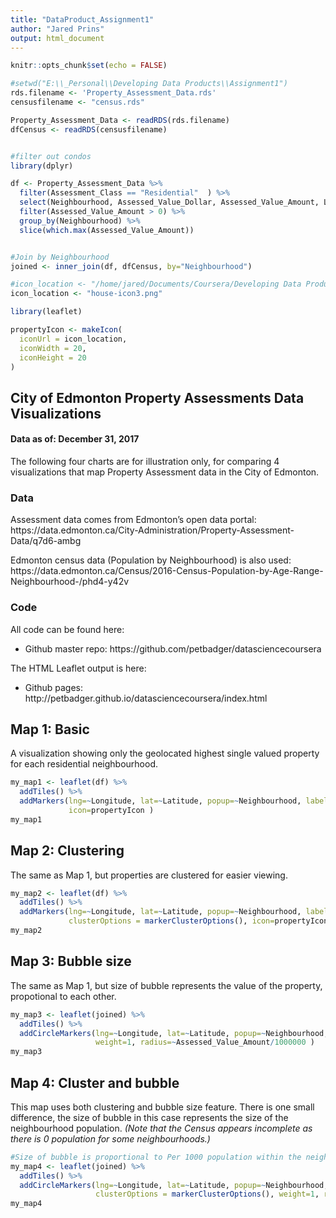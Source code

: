 ```yaml
---
title: "DataProduct_Assignment1"
author: "Jared Prins"
output: html_document
---
```


```r
knitr::opts_chunk$set(echo = FALSE)

#setwd("E:\\_Personal\\Developing Data Products\\Assignment1")
rds.filename <- 'Property_Assessment_Data.rds'
censusfilename <- "census.rds"

Property_Assessment_Data <- readRDS(rds.filename)
dfCensus <- readRDS(censusfilename)


#filter out condos
library(dplyr)

df <- Property_Assessment_Data %>%
  filter(Assessment_Class == "Residential"  ) %>% 
  select(Neighbourhood, Assessed_Value_Dollar, Assessed_Value_Amount, Latitude, Longitude) %>%
  filter(Assessed_Value_Amount > 0) %>%
  group_by(Neighbourhood) %>%
  slice(which.max(Assessed_Value_Amount))


#Join by Neighbourhood
joined <- inner_join(df, dfCensus, by="Neighbourhood")

#icon_location <- "/home/jared/Documents/Coursera/Developing Data Products/Assignment1/house-icon3.png"
icon_location <- "house-icon3.png"

library(leaflet)

propertyIcon <- makeIcon(
  iconUrl = icon_location,
  iconWidth = 20,
  iconHeight = 20
)
```

## City of Edmonton Property Assessments Data Visualizations
#### Data as of: December 31, 2017

The following four charts are for illustration only, for comparing 4 visualizations that map Property Assessment data in the City of Edmonton.

### Data

Assessment data comes from Edmonton's open data portal:
https://data.edmonton.ca/City-Administration/Property-Assessment-Data/q7d6-ambg

Edmonton census data (Population by Neighbourhood) is also used:
https://data.edmonton.ca/Census/2016-Census-Population-by-Age-Range-Neighbourhood-/phd4-y42v


### Code
All code can be found here: 

* Github master repo: https://github.com/petbadger/datasciencecoursera

The HTML Leaflet output is here:

* Github pages: http://petbadger.github.io/datasciencecoursera/index.html


## Map 1: Basic

A visualization showing only the geolocated highest single valued property for each residential neighbourhood.


```r
my_map1 <- leaflet(df) %>%
  addTiles() %>%
  addMarkers(lng=~Longitude, lat=~Latitude, popup=~Neighbourhood, label=~Assessed_Value_Dollar,
             icon=propertyIcon )
my_map1
```



## Map 2: Clustering

The same as Map 1, but properties are clustered for easier viewing. 

```r
my_map2 <- leaflet(df) %>%
  addTiles() %>%
  addMarkers(lng=~Longitude, lat=~Latitude, popup=~Neighbourhood, label=~Assessed_Value_Dollar,
             clusterOptions = markerClusterOptions(), icon=propertyIcon )
my_map2
```


## Map 3: Bubble size

The same as Map 1, but size of bubble represents the value of the property, propotional to each other.

```r
my_map3 <- leaflet(joined) %>%
  addTiles() %>%
  addCircleMarkers(lng=~Longitude, lat=~Latitude, popup=~Neighbourhood, label=~Assessed_Value_Dollar,
                   weight=1, radius=~Assessed_Value_Amount/1000000 )
my_map3
```


## Map 4: Cluster and bubble

This map uses both clustering and bubble size feature. There is one small difference, the size of bubble in this case represents the size of the neighbourhood population. _(Note that the Census appears incomplete as there is 0 population for some neighbourhoods.)_

```r
#Size of bubble is proportional to Per 1000 population within the neighbourhood
my_map4 <- leaflet(joined) %>%
  addTiles() %>%
  addCircleMarkers(lng=~Longitude, lat=~Latitude, popup=~Neighbourhood, label=~Assessed_Value_Dollar,
                   clusterOptions = markerClusterOptions(), weight=1, radius=~Total_Pop/100 )
my_map4

```

